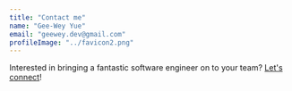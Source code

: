 ```yaml
---
title: "Contact me"
name: "Gee-Wey Yue"
email: "geewey.dev@gmail.com"
profileImage: "../favicon2.png"
---
```


Interested in bringing a fantastic software engineer on to your team? <Underlining color={Theme.colors.tertiary} hoverColor={Theme.colors.secondary}><a href="mailto:geewey.dev@gmail.com">Let's connect</a></Underlining>!